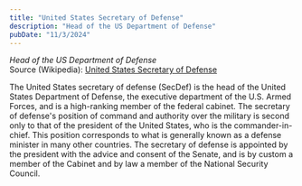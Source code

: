 ```yaml
---
title: "United States Secretary of Defense"
description: "Head of the US Department of Defense"
pubDate: "11/3/2024"
---
```


*Head of the US Department of Defense*  
Source (Wikipedia): [United States Secretary of Defense][1]

The United States secretary of defense (SecDef) is the head of the United States Department of Defense, the executive department of the U.S. Armed Forces, and is a high-ranking member of the federal cabinet. The secretary of defense's position of command and authority over the military is second only to that of the president of the United States, who is the commander-in-chief. This position corresponds to what is generally known as a defense minister in many other countries. The secretary of defense is appointed by the president with the advice and consent of the Senate, and is by custom a member of the Cabinet and by law a member of the National Security Council.

[1]: https://en.wikipedia.org/wiki/United_States_Secretary_of_Defense
